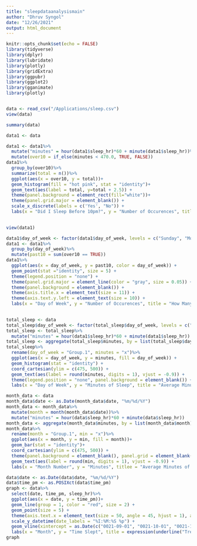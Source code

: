 ```yaml
---
title: "sleepdataanalysismain"
author: "Dhruv Syngol"
date: "12/26/2021"
output: html_document
---
```


```r
knitr::opts_chunk$set(echo = FALSE)
library(tidyverse)
library(dplyr)
library(lubridate)
library(plotly)
library(gridExtra)
library(ggpubr)
library(ggplot2)
library(gganimate)
library(plotly)


data <- read_csv("/Applications/sleep.csv")
view(data)
```

```r
summary(data)
```

```r
data1 <- data

data1 <- data1%>%
  mutate("minutes" = hour(data1$sleep_hr)*60 + minute(data1$sleep_hr))%>%
  mutate(over10 = if_else(minutes < 470.0, TRUE, FALSE))
data1%>%
  group_by(over10)%>%
  summarize(total = n())%>%
  ggplot(aes(x = over10, y = total))+
  geom_histogram(fill = "hot pink", stat = "identity")+
  geom_text(aes(label = total, y=total + 2.5)) + 
  theme(panel.background = element_rect(fill="white"))+
  theme(panel.grid.major = element_blank()) + 
  scale_x_discrete(labels = c('Yes', "No")) + 
  labs(x = "Did I Sleep Before 10pm?", y = "Number of Occurences", title = "How Many Times Did I Sleep Before 10pm in Semester 1 of Junior Year?")
  
```

```r
view(data1)
```


```r
data1$day_of_week <- factor(data1$day_of_week, levels = c("Sunday", "Monday", "Tuesday", "Wednesday", "Thursday"))
data1 <- data1%>%
  group_by(day_of_week)%>%
  mutate(past10 = sum(over10 == TRUE))
data1%>%
  ggplot(aes(x = day_of_week, y = past10, color = day_of_week)) + 
  geom_point(stat ="identity", size = 5) + 
  theme(legend.position = "none") + 
  theme(panel.grid.major = element_line(color = "gray", size = 0.05)) + 
  theme(panel.background = element_blank()) + 
  theme(axis.title.x = element_text(size = 11)) +
  theme(axis.text.y.left = element_text(size = 10)) +
  labs(x = "Day of Week", y = "Number of Occurences", title = "How Many Times Each Day of the Week Did I Sleep Past 10pm?")
  
```
```r
total_sleep <- data
total_sleep$day_of_week <- factor(total_sleep$day_of_week, levels = c("Sunday", "Monday", "Tuesday", "Wednesday", "Thursday"))
total_sleep <- total_sleep%>%
  mutate("minutes" = hour(data1$sleep_hr)*60 + minute(data1$sleep_hr))
total_sleep <- aggregate(total_sleep$minutes, by = list(total_sleep$day_of_week), FUN=mean)
total_sleep%>%
  rename(day_of_week = "Group.1", minutes = "x")%>%
  ggplot(aes(x = day_of_week, y = minutes, fill = day_of_week)) + 
  geom_histogram(stat = "identity") +
  coord_cartesian(ylim = c(475, 500)) + 
  geom_text(aes(label = round(minutes, digits = 1), vjust = -0.9)) + 
  theme(legend.position = "none", panel.background = element_blank()) + 
  labs(x = "Day of Week", y = "Minutes of Sleep", title = "Average Minutes of Sleep By Day of Week")
```
```r
month_data <- data
month_data$date <- as.Date(month_data$date, "%m/%d/%Y")
month_data <- month_data%>%
  mutate(month = month(month_data$date))%>%
  mutate("minutes" = hour(data$sleep_hr)*60 + minute(data$sleep_hr))
month_data <- aggregate(month_data$minutes, by = list(month_data$month), FUN = mean)
month_data%>%
  rename(month = "Group.1", min = "x")%>%
  ggplot(aes(x = month, y = min, fill = month))+
  geom_bar(stat = "identity")+
  coord_cartesian(ylim = c(475, 500)) + 
  theme(panel.background = element_blank(), panel.grid = element_blank(),legend.position = "none") +
  geom_text(aes(label = round(min, digits = 1), vjust = -0.9)) + 
  labs(x = "Month Number", y = "Minutes", titlee = "Average Minutes of Sleep By Month")

```
```r
data$date <- as.Date(data$date, "%m/%d/%Y")
data$time_pm <- as.POSIXct(data$time_pm)
graph <- data%>%
  select(date, time_pm, sleep_hr)%>%
  ggplot(aes(x = date, y = time_pm))+
  geom_line(group = 1, color = "red", size = 2) + 
  geom_point(size = 5) +
  theme(axis.text.x = element_text(size = 50, angle = 45, hjust = 1), axis.text.y = element_text(size = 40), panel.background = element_blank(), axis.title = element_text(size = 35), plot.title = element_text(size = 50, color = "red"))+
  scale_y_datetime(date_labels = "%I:%M:%S %p") +
  geom_vline(xintercept = as.Date(c("0021-09-01", "0021-10-01", "0021-11-01", "0021-12-01"))) +
  labs(x = "Month", y = "Time Slept", title = expression(underline("Trend of Sleeping Times")))
graph
```

